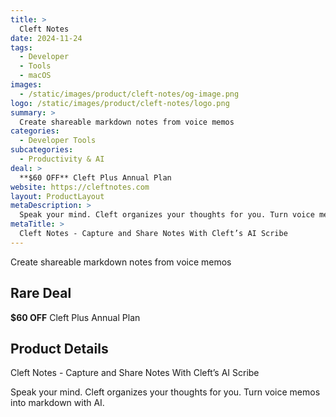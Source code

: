 ```yaml
---
title: >
  Cleft Notes
date: 2024-11-24
tags:
  - Developer
  - Tools
  - macOS
images:
  - /static/images/product/cleft-notes/og-image.png
logo: /static/images/product/cleft-notes/logo.png
summary: >
  Create shareable markdown notes from voice memos
categories:
  - Developer Tools
subcategories:
  - Productivity & AI
deal: >
  **$60 OFF** Cleft Plus Annual Plan
website: https://cleftnotes.com
layout: ProductLayout
metaDescription: >
  Speak your mind. Cleft organizes your thoughts for you. Turn voice memos into markdown with AI.
metaTitle: >
  Cleft Notes - Capture and Share Notes With Cleft’s AI Scribe
---
```

Create shareable markdown notes from voice memos

## Rare Deal

**$60 OFF** Cleft Plus Annual Plan

## Product Details
Cleft Notes - Capture and Share Notes With Cleft’s AI Scribe

Speak your mind. Cleft organizes your thoughts for you. Turn voice memos into markdown with AI.
